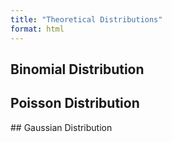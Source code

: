 ```yaml
---
title: "Theoretical Distributions"
format: html
---
```


## Binomial Distribution


## Poisson Distribution


## Gaussian Distribution

